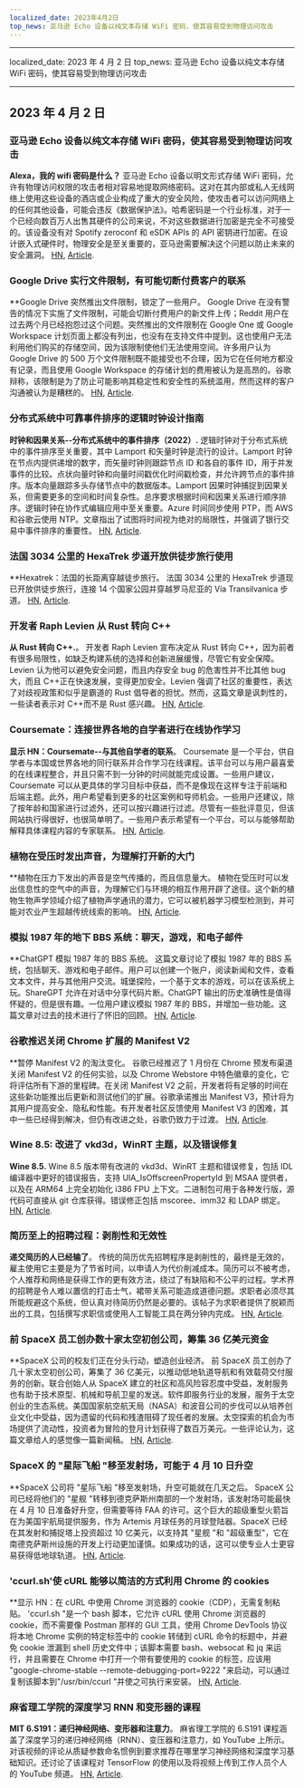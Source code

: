 ```yaml
---
localized_date: 2023年4月2日
top_news: 亚马逊 Echo 设备以纯文本存储 WiFi 密码，使其容易受到物理访问攻击
---
```


---

localized_date: 2023 年 4 月 2 日
top_news: 亚马逊 Echo 设备以纯文本存储 WiFi 密码，使其容易受到物理访问攻击

---



<CallToAction />

<Steps>

## 2023 年 4 月 2 日

### 亚马逊 Echo 设备以纯文本存储 WiFi 密码，使其容易受到物理访问攻击

**Alexa，我的 wifi 密码是什么？**
亚马逊 Echo 设备以明文形式存储 WiFi 密码，允许有物理访问权限的攻击者相对容易地提取网络密码。这对在其内部或私人无线网络上使用这些设备的酒店或企业构成了重大的安全风险，使攻击者可以访问网络上的任何其他设备，可能会违反《数据保护法》。哈希密码是一个行业标准，对于一个已经向数百万人出售其硬件的公司来说，不对这些数据进行加密是完全不可接受的。该设备没有对 Spotify zeroconf 和 eSDK APIs 的 API 密钥进行加密。在设计嵌入式硬件时，物理安全是至关重要的，亚马逊需要解决这个问题以防止未来的安全漏洞。
[HN](http://news.ycombinator.com/item?id=35399590), [Article](https://dragon863.github.io/blog/alexa.html).

### Google Drive 实行文件限制，有可能切断付费客户的联系

\*\*Google Drive 突然推出文件限制，锁定了一些用户。
Google Drive 在没有警告的情况下实施了文件限制，可能会切断付费用户的新文件上传；Reddit 用户在过去两个月已经抱怨过这个问题。突然推出的文件限制在 Google One 或 Google Workspace 计划页面上都没有列出，也没有在支持文件中提到。这也使用户无法利用他们购买的存储空间，因为该限制使他们无法使用空间。许多用户认为 Google Drive 的 500 万个文件限制既不能接受也不合理，因为它在任何地方都没有记录，而且使用 Google Workspace 的存储计划的费用被认为是高昂的。谷歌辩称，该限制是为了防止可能影响其稳定性和安全性的系统滥用，然而这样的客户沟通被认为是糟糕的。
[HN](http://news.ycombinator.com/item?id=35397071), [Article](https://arstechnica.com/gadgets/2023/03/google-drive-does-a-surprise-rollout-of-file-limits-locking-out-some-users/).

### 分布式系统中可靠事件排序的逻辑时钟设计指南

**时钟和因果关系--分布式系统中的事件排序（2022）.**
逻辑时钟对于分布式系统中的事件排序至关重要，其中 Lamport 和矢量时钟是流行的设计。Lamport 时钟在节点内提供递增的数字，而矢量时钟则跟踪节点 ID 和各自的事件 ID，用于并发事件的比较。点状向量时钟和向量时间戳优化时间戳检查，并允许跨节点的事件排序。版本向量跟踪多头存储节点中的数据版本。Lamport 因果时钟捕捉到因果关系，但需要更多的空间和时间复杂性。总序要求根据时间和因果关系进行顺序排序。逻辑时钟在协作式编辑应用中至关重要。Azure 时间同步使用 PTP，而 AWS 和谷歌云使用 NTP。文章指出了试图将时间视为绝对的局限性，并强调了银行交易中事件排序的重要性。
[HN](http://news.ycombinator.com/item?id=35399603), [Article](https://www.exhypothesi.com/clocks-and-causality/).

### 法国 3034 公里的 HexaTrek 步道开放供徒步旅行使用

\*\*Hexatrek：法国的长距离穿越徒步旅行。
法国 3034 公里的 HexaTrek 步道现已开放供徒步旅行，连接 14 个国家公园并穿越罗马尼亚的 Via Transilvanica 步道。
[HN](http://news.ycombinator.com/item?id=35397051), [Article](https://en.hexatrek.com).

### 开发者 Raph Levien 从 Rust 转向 C++

**从 Rust 转向 C++.**。
开发者 Raph Levien 宣布决定从 Rust 转向 C++，因为前者有很多局限性，如缺乏构建系统的选择和创新进展缓慢，尽管它有安全保障。Levien 认为他可以避免安全问题，而且内存安全 bug 的危害性并不比其他 bug 大，而且 C++正在快速发展，变得更加安全。Levien 强调了社区的重要性，表达了对歧视政策和似乎是霸道的 Rust 倡导者的担忧。然而，这篇文章是讽刺性的，一些读者表示对 C++而不是 Rust 感兴趣。
[HN](http://news.ycombinator.com/item?id=35400047), [Article](https://raphlinus.github.io/rust/2023/04/01/rust-to-cpp.html).

### Coursemate：连接世界各地的自学者进行在线协作学习

**显示 HN：Coursemate--与其他自学者的联系**。
Coursemate 是一个平台，供自学者与本国或世界各地的同行联系并合作学习在线课程。该平台可以与用户最喜爱的在线课程整合，并且只需不到一分钟的时间就能完成设置。一些用户建议，Coursemate 可以从更具体的学习目标中获益，而不是像现在这样专注于前端和后端主题。此外，用户希望看到更多的社区案例和导师机会。一些用户还建议，除了按年龄和国家进行过滤外，还可以按兴趣进行过滤。尽管有一些批评意见，但该网站执行得很好，也很简单明了。一些用户表示希望有一个平台，可以与能够帮助解释具体课程内容的专家联系。
[HN](http://news.ycombinator.com/item?id=35398480), [Article](https://www.coursem8.com/).

### 植物在受压时发出声音，为理解打开新的大门

\*\*植物在压力下发出的声音是空气传播的，而且信息量大。
植物在受压时可以发出信息性的空气中的声音，为理解它们与环境的相互作用开辟了途径。这个新的植物生物声学领域介绍了植物声学通讯的潜力，它可以被机器学习模型检测到，并可能对农业产生超越传统线索的影响。
[HN](http://news.ycombinator.com/item?id=35396156), [Article](<https://www.cell.com/cell/fulltext/S0092-8674(23)00262-3>).

### 模拟 1987 年的地下 BBS 系统：聊天，游戏，和电子邮件

\*\*ChatGPT 模拟 1987 年的 BBS 系统。
这篇文章讨论了模拟 1987 年的 BBS 系统，包括聊天、游戏和电子邮件。用户可以创建一个账户，阅读新闻和文件，查看文本文件，并与其他用户交流。城堡探险，一个基于文本的游戏，可以在该系统上玩。ShareGPT 允许在对话中分享代码片断。ChatGPT 输出的历史准确性是值得怀疑的，但是很有趣。一位用户建议模拟 1987 年的 BBS，并增加一些功能。这篇文章对过去的技术进行了怀旧的回顾。
[HN](http://news.ycombinator.com/item?id=35396165), [Article](https://sharegpt.com/c/ICZsSl7).

### 谷歌推迟关闭 Chrome 扩展的 Manifest V2

\*\*暂停 Manifest V2 的淘汰变化。
谷歌已经推迟了 1 月份在 Chrome 预发布渠道关闭 Manifest V2 的任何实验，以及 Chrome Webstore 中特色徽章的变化，它将评估所有下游的里程碑。在关闭 Manifest V2 之前，开发者将有足够的时间在这些新功能推出后更新和测试他们的扩展。谷歌承诺推出 Manifest V3，预计将为其用户提高安全、隐私和性能。有开发者社区反馈使用 Manifest V3 的困难，其中一些已经得到解决，但仍有改进之处，谷歌仍致力于过渡。
[HN](http://news.ycombinator.com/item?id=35402698), [Article](https://groups.google.com/a/chromium.org/g/chromium-extensions/c/zQ77HkGmK9E/m/HjaaCIG-BQAJ).

### Wine 8.5: 改进了 vkd3d，WinRT 主题，以及错误修复

**Wine 8.5.**
Wine 8.5 版本带有改进的 vkd3d、WinRT 主题和错误修复，包括 IDL 编译器中更好的错误报告，支持 UIA_IsOffscreenPropertyId 到 MSAA 提供者，以及在 ARM64 上完全初始化 i386 FPU 上下文。二进制包可用于各种发行版，源代码可直接从 git 仓库获得。错误修正包括 mscoree、imm32 和 LDAP 绑定。
[HN](http://news.ycombinator.com/item?id=35398643), [Article](https://www.winehq.org/announce/8.5).

### 简历至上的招聘过程：剥削性和无效性

**递交简历的人已经输了**。
传统的简历优先招聘程序是剥削性的，最终是无效的，雇主使用它主要是为了节省时间，以申请人为代价削减成本。简历可以不被考虑，个人推荐和网络是获得工作的更有效方法，绕过了有缺陷和不公平的过程。学术界的招聘是令人难以置信的打击士气，裙带关系可能造成道德问题。求职者必须尽其所能规避这个系统，但认真对待简历仍然是必要的。该帖子为求职者提供了脱颖而出的工具，包括撰写求职信或使用人工智能工具在两分钟内完成。
[HN](http://news.ycombinator.com/item?id=35397271), [Article](https://www.residentcontrarian.com/p/he-who-submits-a-resume-has-already).

### 前 SpaceX 员工创办数十家太空初创公司，筹集 36 亿美元资金

\*\*SpaceX 公司的校友们正在分头行动，塑造创业经济。
前 SpaceX 员工创办了几十家太空初创公司，筹集了 36 亿美元，以推动低地轨道导航和有效载荷交付服务的创新。联合创始人从 SpaceX 建立的社区和高风险容忍度中受益，发射服务也有助于技术原型、机械和导航卫星的发送。软件即服务行业的发展，服务于太空创业的生态系统。美国国家航空航天局（NASA）和波音公司的步伐可以从培养创业文化中受益，因为遗留的代码和残渣阻碍了现任者的发展。太空探索的机会为市场提供了流动性，投资者为冒险的登月计划获得了数百万美元。一些评论认为，这篇文章给人的感觉像一篇新闻稿。
[HN](http://news.ycombinator.com/item?id=35404823), [Article](https://interactive.satellitetoday.com/via/april-2023/how-spacex-alums-are-branching-out-and-shaping-the-startup-economy/).

### SpaceX 的 "星际飞船 "移至发射场，可能于 4 月 10 日升空

\*\*SpaceX 公司将 "星际飞船 "移至发射场，升空可能就在几天之后。
SpaceX 公司已经将他们的 "星舰 "转移到德克萨斯州南部的一个发射场，该发射场可能最快在 4 月 10 日准备好升空，但需要等待 FAA 的许可。这个巨大的超级重型火箭旨在为美国宇航局提供服务，作为 Artemis 月球任务的月球登陆器。SpaceX 已经在其发射和捕捉塔上投资超过 10 亿美元，以支持其 "星舰 "和 "超级重型"，它在南德克萨斯州设施的开发上行动更加谨慎。如果成功的话，这可以使专业人士更容易获得低地球轨道。
[HN](http://news.ycombinator.com/item?id=35405030), [Article](https://arstechnica.com/science/2023/04/spacex-moves-starship-to-launch-site-and-liftoff-could-be-just-days-away/).

### 'ccurl.sh'使 cURL 能够以简洁的方式利用 Chrome 的 cookies

\*\*显示 HN：在 cURL 中使用 Chrome 浏览器的 cookie（CDP），无需复制粘贴。
'ccurl.sh "是一个 bash 脚本，它允许 cURL 使用 Chrome 浏览器的 cookie，而不需要像 Postman 那样的 GUI 工具，使用 Chrome DevTools 协议将本地 Chrome 实例的特定标签中的 cookie 转储到 cURL 命令的标题中，并避免 cookie 泄漏到 shell 历史文件中；该脚本需要 bash、websocat 和 jq 来运行，并且需要在 Chrome 中打开一个带有要使用的 cookie 的标签，应该用 "google-chrome-stable --remote-debugging-port=9222 "来启动，可以通过复制该脚本到"/usr/bin/ccurl "并使之可执行来安装。
[HN](http://news.ycombinator.com/item?id=35399218), [Article](https://github.com/fipso/ccurl.sh).

### 麻省理工学院的深度学习 RNN 和变形器的课程

**MIT 6.S191：递归神经网络、变形器和注意力**。
麻省理工学院的 6.S191 课程涵盖了深度学习的递归神经网络（RNN）、变压器和注意力，如 YouTube 上所示。对该视频的评论从质疑参数命名惯例到要求推荐在哪里学习神经网络和深度学习基础知识。还讨论了该课程对 TensorFlow 的使用以及将视频上传到工作人员个人的 YouTube 频道。
[HN](http://news.ycombinator.com/item?id=35405338), [Article](https://www.youtube.com/watch?v=ySEx_Bqxvvo).

</Steps>
